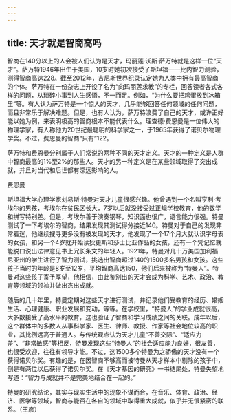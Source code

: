 ```yaml
---
---
---
```

title: 天才就是智商高吗
---




智商在140分以上的人会被人们认为是天才，玛丽莲·沃斯·萨万特就是这样一位“天才”。萨万特1946年出生于美国，10岁时她初次接受了斯坦福——比内智力测验，测得智商高达228。截至2012年，吉尼斯世界纪录认定她为人类中拥有最高智商的个体。萨万特在一份杂志上开设了名为“向玛丽莲求教”的专栏，回答读者各式各样的问题，从琐碎小事到人生感悟，不一而足。例如，“为什么要把鸡蛋放到冰箱里”等。有人认为萨万特是一个惊人的天才，几乎能够回答任何领域的任何问题，而且非常乐于解决难题。但是，也有人认为，萨万特浪费了自己的天才，或许正好能以她为例，来表明极高的智商根本不能代表什么。理查德·费恩曼是一位伟大的物理学家，有人称他为20世纪最聪明的科学家之一，于1965年获得了诺贝尔物理学奖。不过，费恩曼的智商“只有”122。

萨万特和费恩曼分别属于人们常说的两种不同的天才定义。天才的一种定义是人群中智商最高的1%至2%的那些人。天才的另一种定义是在某些领域取得了突出成就，并且对当代和后世都有深远影响的人。

费恩曼



斯坦福大学心理学家刘易斯·特曼对天才儿童很感兴趣。他曾遇到一个名叫亨利·考埃尔的男孩，考埃尔在贫民区长大，7岁以后就没接受过正规学校教育，他的数学和拼写特别差。但是，考埃尔善于演奏钢琴，知识面也很广，语言能力很强。特曼测试了一下考埃尔的智商，结果发现其测试得分接近140。特曼对于自己的发现非常着迷，他继续搜寻更多没有被发现的天才。他发现了一个17个月大就认识字母表的女孩，和另一个4岁就开始读狄更斯和莎士比亚作品的女孩，还有一个凭记忆就能脱口说出法律意见书上冗长条文的年轻人。1921年，特曼对几十万美国加利福尼亚州的学生进行了智力测试，挑选出智商超过140的1500多名男孩和女孩。这些孩子当时的年龄是8岁至12岁，平均智商高达150，他们后来被称为“特曼人”。特曼对这些孩子寄予厚望，他相信，由此鉴别出的天才会成为科学、艺术、政治、教育等领域的领袖并做出杰出成就。

随后的几十年里，特曼定期对这些天才进行测试，并记录他们受教育的经历、婚姻生活、心理健康、职业发展和变动，等等。在学校里，“特曼人”的学业成就很高，大多数接受了高水平的教育，这也验证了智商和学习成绩之间的关联。成年以后，这个群体中的多数人从事科学家、医生、律师、教授、作家等社会地位较高的职业，其比例远高于普通人。与传统观点认为天才儿童“不善交际”、“适应力差”、“非常敏感”等相反，特曼发现这些“特曼人”的社会适应能力良好，很友善，也很受欢迎，往往有领导才能。不过，这1500多个特曼为之骄傲的天才没有一个获得诺贝尔奖。有趣的是，在因智商不够高而被特曼从天才样本中剔除的孩子中，倒是有两位以后获得了诺贝尔奖。在《天才基因的研究》一书结尾处，特曼失望地写道：“智力与成就并不是完美地结合在一起的。”

特曼的研究结论，其实与现实生活中的现象不谋而合，在音乐、体育、政治、经济、医学等领域，智商与能否在各自的领域中取得重大成就，似乎并无很紧密的联系。（王彦）